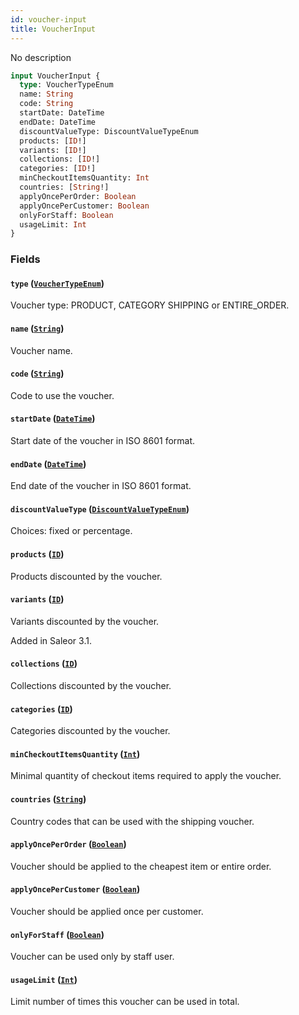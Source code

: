 ```yaml
---
id: voucher-input
title: VoucherInput
---
```



No description

```graphql
input VoucherInput {
  type: VoucherTypeEnum
  name: String
  code: String
  startDate: DateTime
  endDate: DateTime
  discountValueType: DiscountValueTypeEnum
  products: [ID!]
  variants: [ID!]
  collections: [ID!]
  categories: [ID!]
  minCheckoutItemsQuantity: Int
  countries: [String!]
  applyOncePerOrder: Boolean
  applyOncePerCustomer: Boolean
  onlyForStaff: Boolean
  usageLimit: Int
}
```


### Fields

#### `type` ([`VoucherTypeEnum`](../../../developer/api-reference/enums/voucher-type-enum))

Voucher type: PRODUCT, CATEGORY SHIPPING or ENTIRE_ORDER.


#### `name` ([`String`](../../../developer/api-reference/scalars/string))

Voucher name.


#### `code` ([`String`](../../../developer/api-reference/scalars/string))

Code to use the voucher.


#### `startDate` ([`DateTime`](../../../developer/api-reference/scalars/date-time))

Start date of the voucher in ISO 8601 format.


#### `endDate` ([`DateTime`](../../../developer/api-reference/scalars/date-time))

End date of the voucher in ISO 8601 format.


#### `discountValueType` ([`DiscountValueTypeEnum`](../../../developer/api-reference/enums/discount-value-type-enum))

Choices: fixed or percentage.


#### `products` ([`ID`](../../../developer/api-reference/scalars/id))

Products discounted by the voucher.


#### `variants` ([`ID`](../../../developer/api-reference/scalars/id))

Variants discounted by the voucher.

Added in Saleor 3.1.


#### `collections` ([`ID`](../../../developer/api-reference/scalars/id))

Collections discounted by the voucher.


#### `categories` ([`ID`](../../../developer/api-reference/scalars/id))

Categories discounted by the voucher.


#### `minCheckoutItemsQuantity` ([`Int`](../../../developer/api-reference/scalars/int))

Minimal quantity of checkout items required to apply the voucher.


#### `countries` ([`String`](../../../developer/api-reference/scalars/string))

Country codes that can be used with the shipping voucher.


#### `applyOncePerOrder` ([`Boolean`](../../../developer/api-reference/scalars/boolean))

Voucher should be applied to the cheapest item or entire order.


#### `applyOncePerCustomer` ([`Boolean`](../../../developer/api-reference/scalars/boolean))

Voucher should be applied once per customer.


#### `onlyForStaff` ([`Boolean`](../../../developer/api-reference/scalars/boolean))

Voucher can be used only by staff user.


#### `usageLimit` ([`Int`](../../../developer/api-reference/scalars/int))

Limit number of times this voucher can be used in total.




